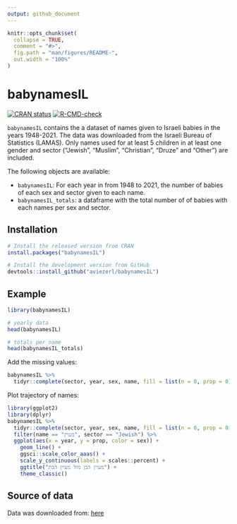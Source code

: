 ```yaml
---
output: github_document
---
```


<!-- README.md is generated from README.Rmd. Please edit that file -->

```r
knitr::opts_chunk$set(
  collapse = TRUE,
  comment = "#>",
  fig.path = "man/figures/README-",
  out.width = "100%"
)
```

# babynamesIL

<!-- badges: start -->
[![CRAN status](https://www.r-pkg.org/badges/version/babynamesIL)](https://CRAN.R-project.org/package=babynamesIL)
[![R-CMD-check](https://github.com/aviezerl/babynamesIL/actions/workflows/R-CMD-check.yaml/badge.svg)](https://github.com/aviezerl/babynamesIL/actions/workflows/R-CMD-check.yaml)
<!-- badges: end -->

`babynamesIL` contains the a dataset of names given to Israeli babies in the years 1948-2021. The data was downloaded from the Israeli Bureau of
Statistics (LAMAS). Only names used for at least 5 children in at least one gender and sector ("Jewish", "Muslim", "Christian", "Druze" and "Other") are included.
    
The following objects are available: 

- `babynamesIL`: For each year in from 1948 to 2021, the number of babies of each sex and sector given to each name. 
- `babynamesIL_totals`: a dataframe with the total number of of babies with each names per sex and sector. 


## Installation

``` r
# Install the released version from CRAN
install.packages("babynamesIL")

# Install the development version from GitHub
devtools::install_github("aviezerl/babynamesIL")
```

## Example

```r
library(babynamesIL)

# yearly data
head(babynamesIL)

# totals per name
head(babynamesIL_totals)
```

Add the missing values: 

```r
babynamesIL %>%
  tidyr::complete(sector, year, sex, name, fill = list(n = 0, prop = 0))
```

Plot trajectory of names: 

```r
library(ggplot2)
library(dplyr)
babynamesIL %>%
  tidyr::complete(sector, year, sex, name, fill = list(n = 0, prop = 0)) %>%
  filter(name == "מעיין", sector == "Jewish") %>%
  ggplot(aes(x = year, y = prop, color = sex)) +
    geom_line() +
    ggsci::scale_color_aaas() +
    scale_y_continuous(labels = scales::percent) +
    ggtitle("מעיין הבן מול מעיין הבת") + 
    theme_classic()
```


## Source of data 

Data was downloaded from: [here](https://www.cbs.gov.il/he/publications/LochutTlushim/2020/%D7%A9%D7%9E%D7%95%D7%AA-%D7%A4%D7%A8%D7%98%D7%99%D7%99%D7%9D.xlsx)
